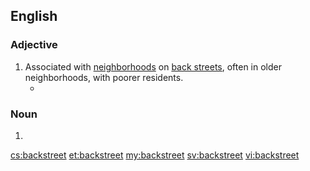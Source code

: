 ==English==

===Adjective===
{{en-adj}}

# Associated with [[neighborhood]]s on [[back street]]s, often in older neighborhoods, with poorer residents.
#* {{quote-song
| year = 1983
| title = {{w|Uptown Girl}}
| composer = {{w|Billy Joel}}
| passage = She's been living in her uptown world / I bet she's never had a '''backstreet''' guy / I bet her momma never told her why
}}

===Noun===
{{en-noun}}

# {{alternative spelling of|back street|lang=en}}

[[cs:backstreet]]
[[et:backstreet]]
[[my:backstreet]]
[[sv:backstreet]]
[[vi:backstreet]]